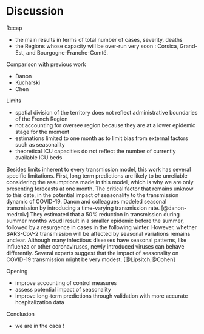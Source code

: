 # Discussion

Recap

* the main results in terms of total number of cases, severity, deaths
* the Regions whose capacity will be over-run very soon : Corsica, Grand-Est, and Bourgogne-Franche-Comté. 

Comparison with previous work

* Danon 
* Kucharski 
* Chen

Limits

* spatial division of the territory does not reflect administrative boundaries of the French Region
* not accounting for oversee region because they are at a lower epidemic stage for the moment
* estimations limited to one month as to limit bias from external factors such as seasonality
* theoretical ICU capacities do not reflect the number of currently available ICU beds

Besides limits inherent to every transmission model, this work has several specific limitations. First, long term predictions are likely to be unreliable considering the assumptions made in this model, which is why we are only presenting forecasts at one month. The critical factor that remains unknow to this date, in the potential impact of seasonality to the transmission dynamic of COVID-19. Danon and colleagues modeled seasonal transmission by introducing a time-varying transmission rate. [@danon-medrxiv] They estimated that a 50% reduction in transmission during summer months woudl result in a smaller epidemic before the summer, followed by a resurgence in cases in the following winter. However, whether SARS-CoV-2 transmission will be affected by seasonal variations remains unclear. Although many infectious diseases have seasonal patterns, like influenza or other coronaviruses, newly introduced viruses can behave differently. Several experts suggest that the impact of seasonality on COVID-19 transmission might be very modest. [@Lipsitch;@Cohen]


Opening

* improve accounting of control measures
* assess potential impact of seasonality 
* improve long-term predictions through validation with more accurate hospitalization data

Conclusion

* we are in the caca !
